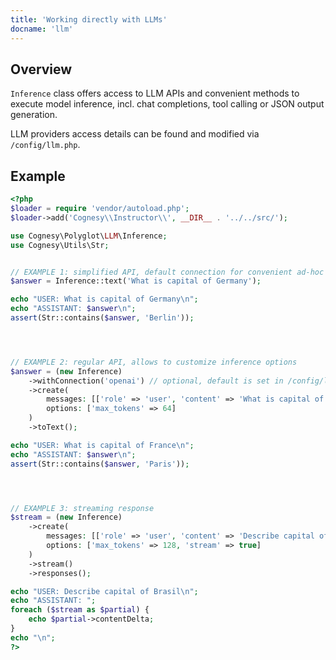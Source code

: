 ```yaml
---
title: 'Working directly with LLMs'
docname: 'llm'
---
```


## Overview

`Inference` class offers access to LLM APIs and convenient methods to execute
model inference, incl. chat completions, tool calling or JSON output
generation.

LLM providers access details can be found and modified via
`/config/llm.php`.


## Example

```php
<?php
$loader = require 'vendor/autoload.php';
$loader->add('Cognesy\\Instructor\\', __DIR__ . '../../src/');

use Cognesy\Polyglot\LLM\Inference;
use Cognesy\Utils\Str;


// EXAMPLE 1: simplified API, default connection for convenient ad-hoc calls
$answer = Inference::text('What is capital of Germany');

echo "USER: What is capital of Germany\n";
echo "ASSISTANT: $answer\n";
assert(Str::contains($answer, 'Berlin'));




// EXAMPLE 2: regular API, allows to customize inference options
$answer = (new Inference)
    ->withConnection('openai') // optional, default is set in /config/llm.php
    ->create(
        messages: [['role' => 'user', 'content' => 'What is capital of France']],
        options: ['max_tokens' => 64]
    )
    ->toText();

echo "USER: What is capital of France\n";
echo "ASSISTANT: $answer\n";
assert(Str::contains($answer, 'Paris'));




// EXAMPLE 3: streaming response
$stream = (new Inference)
    ->create(
        messages: [['role' => 'user', 'content' => 'Describe capital of Brasil']],
        options: ['max_tokens' => 128, 'stream' => true]
    )
    ->stream()
    ->responses();

echo "USER: Describe capital of Brasil\n";
echo "ASSISTANT: ";
foreach ($stream as $partial) {
    echo $partial->contentDelta;
}
echo "\n";
?>
```
